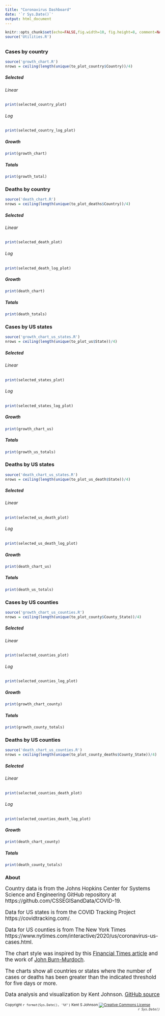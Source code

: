 ```yaml
---
title: "Coronavirus Dashboard"
date: '`r Sys.Date()`'
output: html_document
---
```


```r
knitr::opts_chunk$set(echo=FALSE,fig.width=10, fig.height=8, comment=NA, warning=FALSE, message=FALSE)
source('Utilities.R')
```

## {.tabset .tabset-pills}

### Cases by country

```r
source('growth_chart.R')
nrows = ceiling(length(unique(to_plot_country$Country))/4)
```

#### {.tabset}

##### Selected {.tabset}

###### Linear

```r
print(selected_country_plot)
```

###### Log

```r
print(selected_country_log_plot)
```

##### Growth

```r
print(growth_chart)
```

##### Totals

```r
print(growth_total)
```

### Deaths by country

```r
source('death_chart.R')
nrows = ceiling(length(unique(to_plot_deaths$Country))/4)
```

#### {.tabset}

##### Selected {.tabset}

###### Linear

```r
print(selected_death_plot)
```

###### Log

```r
print(selected_death_log_plot)
```

##### Growth

```r
print(death_chart)
```

##### Totals

```r
print(death_totals)
```

### Cases by US states

```r
source('growth_chart_us_states.R')
nrows = ceiling(length(unique(to_plot_us$State))/4)
```

#### {.tabset}

##### Selected {.tabset}

###### Linear

```r
print(selected_states_plot)
```

###### Log

```r
print(selected_states_log_plot)
```

##### Growth

```r
print(growth_chart_us)
```

##### Totals

```r
print(growth_us_totals)
```

### Deaths by US states

```r
source('death_chart_us_states.R')
nrows = ceiling(length(unique(to_plot_us_death$State))/4)
```

#### {.tabset}

##### Selected {.tabset}

###### Linear

```r
print(selected_us_death_plot)
```

###### Log

```r
print(selected_us_death_log_plot)
```

##### Growth

```r
print(death_chart_us)
```

##### Totals

```r
print(death_us_totals)
```

### Cases by US counties

```r
source('growth_chart_us_counties.R')
nrows = ceiling(length(unique(to_plot_county$County_State))/4)
```

#### {.tabset}

##### Selected {.tabset}

###### Linear

```r
print(selected_counties_plot)
```

###### Log

```r
print(selected_counties_log_plot)
```

##### Growth

```r
print(growth_chart_county)
```

##### Totals

```r
print(growth_county_totals)
```

### Deaths by US counties

```r
source('death_chart_us_counties.R')
nrows = ceiling(length(unique(to_plot_county_deaths$County_State))/4)
```

#### {.tabset}

##### Selected {.tabset}

###### Linear

```r
print(selected_counties_death_plot)
```

###### Log

```r
print(selected_counties_death_log_plot)
```

##### Growth

```r
print(death_chart_county)
```

##### Totals

```r
print(death_county_totals)
```

### About

<big>
Country data is from the Johns Hopkins Center for Systems Science and Engineering
GitHub repository
at https://github.com/CSSEGISandData/COVID-19.

Data for US states is from the COVID Tracking Project
https://covidtracking.com/.

Data for US counties is from The New York Times 
https://www.nytimes.com/interactive/2020/us/coronavirus-us-cases.html.

The chart style was inspired by this 
[Financial Times article](https://www.ft.com/content/a26fbf7e-48f8-11ea-aeb3-955839e06441) and the work of 
[John Burn-Murdoch](https://twitter.com/jburnmurdoch).

The charts show all countries or states where the number of cases or deaths
has been greater than
the indicated threshold for five days or more.

Data analysis and visualization by Kent Johnson. 
[GitHub source](https://github.com/kent37/coronavirus)

</big>

<small>Copyright `r format(Sys.Date(), '%Y')` Kent S Johnson
<a rel="license" href="http://creativecommons.org/licenses/by-nc-sa/4.0/">
  <img alt="Creative Commons License" style="border-width:0;vertical-align:middle;display:inline" 
  src="https://i.creativecommons.org/l/by-nc-sa/4.0/80x15.png" target="_blank"/></a>
  <span style='float:right;font-style: italic;'>`r Sys.Date()`</span></small>
